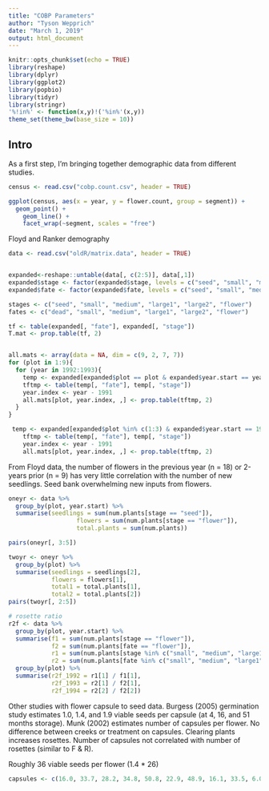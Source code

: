 ```yaml
---
title: "COBP Parameters"
author: "Tyson Wepprich"
date: "March 1, 2019"
output: html_document
---
```


```r
knitr::opts_chunk$set(echo = TRUE)
library(reshape)
library(dplyr)
library(ggplot2)
library(popbio)
library(tidyr)
library(stringr)
'%!in%' <- function(x,y)!('%in%'(x,y))
theme_set(theme_bw(base_size = 10))

```

## Intro

As a first step, I'm bringing together demographic data from different studies.


```r
census <- read.csv("cobp.count.csv", header = TRUE)

ggplot(census, aes(x = year, y = flower.count, group = segment)) +
  geom_point() +
    geom_line() +
    facet_wrap(~segment, scales = "free")

```

Floyd and Ranker demography

```r
data <- read.csv("oldR/matrix.data", header = TRUE)


expanded<-reshape::untable(data[, c(2:5)], data[,1])
expanded$stage <- factor(expanded$stage, levels = c("seed", "small", "medium", "large1", "large2", "flower", "dead"), ordered = TRUE)
expanded$fate <- factor(expanded$fate, levels = c("seed", "small", "medium", "large1", "large2", "flower", "dead"), ordered = TRUE)

stages <- c("seed", "small", "medium", "large1", "large2", "flower")
fates <- c("dead", "small", "medium", "large1", "large2", "flower")

tf <- table(expanded[, "fate"], expanded[, "stage"])
T.mat <- prop.table(tf, 2)


all.mats <- array(data = NA, dim = c(9, 2, 7, 7))
for (plot in 1:9){
  for (year in 1992:1993){
    temp <- expanded[expanded$plot == plot & expanded$year.start == year, ]
    tftmp <- table(temp[, "fate"], temp[, "stage"])
    year.index <- year - 1991
    all.mats[plot, year.index, ,] <- prop.table(tftmp, 2)
  }
}

 temp <- expanded[expanded$plot %in% c(1:3) & expanded$year.start == 1992, ]
    tftmp <- table(temp[, "fate"], temp[, "stage"])
    year.index <- year - 1991
    all.mats[plot, year.index, ,] <- prop.table(tftmp, 2)

```

From Floyd data, the number of flowers in the previous year (n = 18) or 2-years prior (n = 9)
has very little correlation with the number of new seedlings. Seed bank overwhelming
new inputs from flowers.

```r

oneyr <- data %>% 
  group_by(plot, year.start) %>% 
  summarise(seedlings = sum(num.plants[stage == "seed"]),
                   flowers = sum(num.plants[stage == "flower"]),
                   total.plants = sum(num.plants))

pairs(oneyr[, 3:5])

twoyr <- oneyr %>% 
  group_by(plot) %>% 
  summarise(seedlings = seedlings[2],
            flowers = flowers[1],
            total1 = total.plants[1],
            total2 = total.plants[2])
pairs(twoyr[, 2:5])

# rosette ratio
r2f <- data %>%
  group_by(plot, year.start) %>% 
  summarise(f1 = sum(num.plants[stage == "flower"]),
            f2 = sum(num.plants[fate == "flower"]),
            r1 = sum(num.plants[stage %in% c("small", "medium", "large1", "large2")]),
            r2 = sum(num.plants[fate %in% c("small", "medium", "large1", "large2")])) %>% 
  group_by(plot) %>% 
  summarise(r2f_1992 = r1[1] / f1[1],
            r2f_1993 = r2[1] / f2[1],
            r2f_1994 = r2[2] / f2[2])

```

Other studies with flower capsule to seed data.
Burgess (2005) germination study estimates 1.0, 1.4, and 1.9 viable seeds per capsule (at 4, 16, and 51 months storage).
Munk (2002) estimates number of capsules per flower.
No difference between creeks or treatment on capsules. Clearing plants increases rosettes. Number of capsules not correlated with number of rosettes (similar to F & R).

Roughly 36 viable seeds per flower (1.4 * 26)
  
```r

capsules <- c(16.0, 33.7, 28.2, 34.8, 50.8, 22.9, 48.9, 16.1, 33.5, 6.0, 22.4, 0)

```


